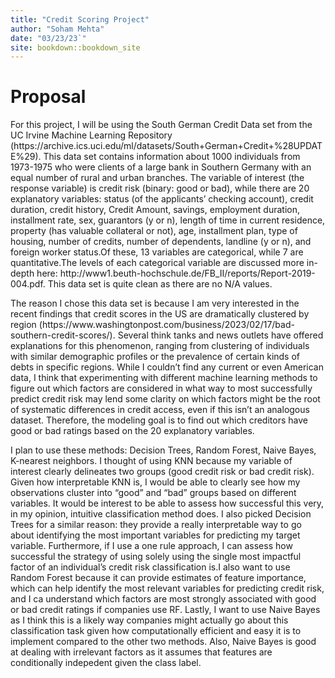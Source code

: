```yaml
--- 
title: "Credit Scoring Project"
author: "Soham Mehta"
date: "03/23/23`"
site: bookdown::bookdown_site
---
```


# Proposal
For this project, I will be using the South German Credit Data set from the UC Irvine Machine Learning Repository (https://archive.ics.uci.edu/ml/datasets/South+German+Credit+%28UPDATE%29). This data set contains information about 1000 individuals from 1973-1975 who were clients of a large bank in Southern Germany with an equal number of rural and urban branches. The variable of interest (the response variable) is credit risk (binary: good or bad), while there are 20 explanatory variables: status (of the applicants' checking account), credit duration, credit history, Credit Amount, savings, employment duration, installment rate, sex, guarantors (y or n), length of time in current residence, property (has valuable collateral or not), age, installment plan, type of housing, number of credits, number of dependents, landline (y or n), and foreign worker status.Of these, 13 variables are categorical, while 7 are quantitative.The levels of each categorical variable are discussed more in-depth here: http://www1.beuth-hochschule.de/FB_II/reports/Report-2019-004.pdf. This data set is quite clean as there are no N/A values.  

The reason I chose this data set is because I am very interested in the recent findings that credit scores in the US are dramatically clustered by region (https://www.washingtonpost.com/business/2023/02/17/bad-southern-credit-scores/). Several think tanks and news outlets have offered explanations for this phenomenon, ranging from clustering of individuals with similar demographic profiles or the prevalence of certain kinds of debts in specific regions. While I couldn't find any current or even American data, I think that experimenting with different machine learning methods to figure out which factors are considered in what way to most successfully predict credit risk may lend some clarity on which factors might be the root of systematic differences in credit access, even if this isn't an analogous dataset. Therefore, the modeling goal is to find out which creditors have good or bad ratings based on the 20 explanatory variables.

I plan to use these methods: Decision Trees, Random Forest, Naive Bayes, K-nearest neighbors. I thought of using KNN because my variable of interest clearly delineates two groups (good credit risk or bad credit risk). Given how interpretable KNN is, I would be able to clearly see how my observations cluster into "good" and "bad" groups based on different variables. It would be interest to be able to assess how successful this very, in my opinion, intuitive classification method does. I also picked Decision Trees for a similar reason: they provide a really interpretable way to go about identifying the most important variables for predicting my target variable. Furthermore, if I use a one rule approach, I can assess how successful the strategy of using solely using the single most impactful factor of an individual's credit risk classification is.I also want to use Random Forest because it can provide estimates of feature importance, which can help identify the most relevant variables for predicting credit risk, and I ca understand which factors are most strongly associated with good or bad credit ratings if companies use RF. Lastly, I want to use Naive Bayes as I think this is a likely way companies might actually go about this classification task given how computationally efficient and easy it is to implement compared to the other two methods. Also, Naive Bayes is good at dealing with irrelevant factors as it assumes that features are conditionally indepedent given the class label. 

